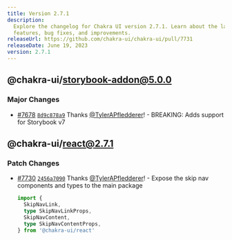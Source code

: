 ```yaml
---
title: Version 2.7.1
description:
  Explore the changelog for Chakra UI version 2.7.1. Learn about the latest
  features, bug fixes, and improvements.
releaseUrl: https://github.com/chakra-ui/chakra-ui/pull/7731
releaseDate: June 19, 2023
version: 2.7.1
---
```


## @chakra-ui/storybook-addon@5.0.0

### Major Changes

- [#7678](https://github.com/chakra-ui/chakra-ui/pull/7678)
  [`8d9c878a9`](https://github.com/chakra-ui/chakra-ui/commit/8d9c878a9d6e5b82ec19bd1ec8994a75a4dc7de9)
  Thanks [@TylerAPfledderer](https://github.com/TylerAPfledderer)! - BREAKING:
  Adds support for Storybook v7

## @chakra-ui/react@2.7.1

### Patch Changes

- [#7730](https://github.com/chakra-ui/chakra-ui/pull/7730)
  [`2456a7090`](https://github.com/chakra-ui/chakra-ui/commit/2456a7090439ebd1a1d1cdee36daa472d12ce6f7)
  Thanks [@TylerAPfledderer](https://github.com/TylerAPfledderer)! - Expose the
  skip nav components and types to the main package

  ```ts
  import {
    SkipNavLink,
    type SkipNavLinkProps,
    SkipNavContent,
    type SkipNavContentProps,
  } from '@chakra-ui/react'
  ```
